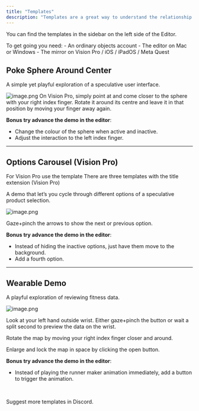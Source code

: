 ```yaml
---
title: "Templates"
description: "Templates are a great way to understand the relationship between the editor and mirro apps and to get into the details of how to utilise the actions and triggers best."
---
```


You can find the templates in the sidebar on the left side of the Editor.

<Note>
To get going you need:
- An ordinary objects account
- The editor on Mac or Windows
- The mirror on Vision Pro / iOS / iPadOS / Meta Quest
</Note>

## Poke Sphere Around Center

A simple yet playful exploration of a speculative user interface. 


![image.png](images/templates/image.png)
On Vision Pro, simply point at and come closer to the sphere with your right index finger.
Rotate it around its centre and leave it in that position by moving your finger away again.

**Bonus try advance the demo in the editor**:
- Change the colour of the sphere when active and inactive.
- Adjust the interaction to the left index finger.


---
## Options Carousel (Vision Pro)

<Note>
For Vision Pro use the template 
There are three templates with the title extension (Vision Pro) 
</Note>

A demo that let’s you cycle through different options of a speculative product selection. 

![image.png](images/templates/image%201.png)

Gaze+pinch the arrows to show the next or previous option.

**Bonus try advance the demo in the editor**: 

- Instead of hiding the inactive options, just have them move to the background.
- Add a fourth option.


---
## Wearable Demo

A playful exploration of reviewing fitness data. 

![image.png](images/templates/image%202.png)

Look at your left hand outside wrist. Either gaze+pinch the button or wait a split second to preview the data on the wrist.

Rotate the map by moving your right index finger closer and around.

Enlarge and lock the map in space by clicking the open button.

**Bonus try advance the demo in the editor**: 

- Instead of playing the runner maker animation immediately, add a button to trigger the animation.

<br />

Suggest more templates in Discord.